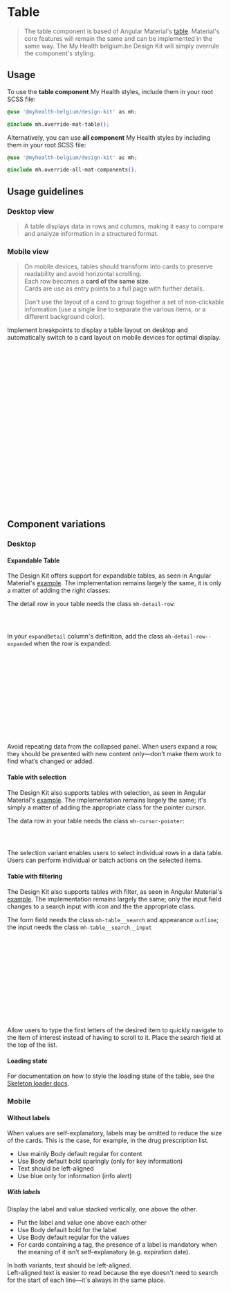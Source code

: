 
<Meta title="Angular Components/Table" />

# Table

> The table component is based of Angular Material's [table](https://material.angular.io/components/table). Material's core features will remain the same and can be implemented in the same way.
> The My Health belgium.be Design Kit will simply overrule the component's styling.

## Usage

To use the **table component** My Health styles, include them in your root SCSS file:

```css
@use '@myhealth-belgium/design-kit' as mh;

@include mh.override-mat-table();
```

Alternatively, you can use **all component** My Health styles by including them in your root SCSS file:

```css
@use '@myhealth-belgium/design-kit' as mh;

@include mh.override-all-mat-components();
```

## Usage guidelines

### Desktop view

> A table displays data in rows and columns, making it easy to compare and analyze information in a structured format.

<Canvas of={TableStories.Default} sourceState="none" />

### Mobile view

> On mobile devices, tables should transform into cards to preserve readability and avoid horizontal scrolling.<br />
> Each row becomes a **card of the same size**.<br />
> Cards are use as entry points to a full page with further details.<br/>
>
> Don't use the layout of a card to group together a set of non-clickable information (use a single line to separate the various items, or a different background color).

Implement breakpoints to display a table layout on desktop and automatically switch to a card layout on mobile devices for optimal display.

```css
@use '@myhealth-belgium/design-kit' as mh;

/* By default (mobile): show cards, hide table */
.desktop-table {
  display: none;
}

.mobile-cards {
  display: block; /* or flex/grid/... */
}

/* From 600px and up (tablet and desktop): show table, hide cards */
@media (min-width: mh.$media-breakpoint-xs) {
  table {
    display: table; /* show the table */
  }

  .card {
    display: none; /* hide the cards */
  }
}
```

```html
<!-- input -->
<Card class="mobile-cards" />
<table class="desktop-table" />
```

## Component variations

### Desktop

#### Expandable Table

The Design Kit offers support for expandable tables, as seen in Angular Material's [example](https://material.angular.io/components/table/examples#table-expandable-rows).
The implementation remains largely the same, it is only a matter of adding the right classes:

The detail row in your table needs the class `mh-detail-row`:

```html
<!-- Detail row -->
<tr class="mh-detail-row" mat-row *matRowDef="let row; columns: ['expandDetail']"></tr>
```

In your `expandDetail` column's definition, add the class `mh-detail-row--expanded` when the row is expanded:

```html
<!-- Expanded Content Column - The detail row is made up of this one column that spans across all columns -->
<ng-container matColumnDef="expandDetail">
  <td
    mat-cell
    *matCellDef="let element"
    [class.mh-detail-row--expanded]="element === expandedElement"
    [colSpan]="columns.length"
  >
    <div>
      <!-- Detail content goes here -->
    </div>
  </td>
</ng-container>
```

Avoid repeating data from the collapsed panel. When users expand a row, they should be presented with new content only—don’t make them work to find what’s changed or added.

<Canvas of={TableStories.Expandable} sourceState="none" />

#### Table with selection

The Design Kit also supports tables with selection, as seen in Angular Material's [example](https://material.angular.dev/components/table/examples#table-selection).
The implementation remains largely the same; it's simply a matter of adding the appropriate class for the pointer cursor.

The data row in your table needs the class `mh-cursor-pointer`:

```html
<!-- Data row -->
<tr mat-row *matRowDef="let row; columns: columns()" (click)="clickRow(row)" class="mh-cursor-pointer"></tr>
```

The selection variant enables users to select individual rows in a data table.
Users can perform individual or batch actions on the selected items.

<Canvas of={TableStories.Selection} sourceState="none" />

#### Table with filtering

The Design Kit also supports tables with filter, as seen in Angular Material's [example](https://material.angular.dev/components/table/examples#table-filtering).
The implementation remains largely the same; only the input field changes to a search input with icon and the the appropriate class.

The form field needs the class `mh-table__search` and appearance `outline`; <br />
the input needs the class `mh-table__search__input`

```html
<!-- input -->
<mat-form-field appearance="outline" class="mh-table__search">
  <mat-icon matPrefix fontIcon="search" aria-hidden="true" />
  <input
    matInput
    type="text"
    class="mh-table__search__input"
    name="search"
    (keyup)="applyFilter($event)"
    placeholder="Search ..."
    #input
  />
</mat-form-field>
```

Allow users to type the first letters of the desired item to quickly navigate to the item of interest instead of having to scroll to it.
Place the search field at the top of the list.

<Canvas of={TableStories.Filter} sourceState="none" />

#### Loading state

For documentation on how to style the loading state of the table, see the [Skeleton loader docs](/docs/components-skeleton-loader--docs#table).

### Mobile

#### Without labels

When values are self-explanatory, labels may be omitted to reduce the size of the cards. This is the case, for example, in the drug prescription list.

<Canvas of={CardStories.Not_Labelled} sourceState="none" />

- Use mainly Body default regular for content
- Use Body default bold sparingly (only for key information)
- Text should be left-aligned
- Use blue only for information (info alert)

##### With labels

Display the label and value stacked vertically, one above the other.

<Canvas of={CardStories.Labelled} sourceState="none" />

- Put the label and value one above each other
- Use Body default bold for the label
- Use Body default regular for the values
- For cards containing a tag, the presence of a label is mandatory when the meaning of it isn’t self-explanatory (e.g. expiration date).

In both variants, text should be left-aligned. <br />
Left-aligned text is easier to read because the eye doesn't need to search for the start of each line—it's always in the same place.
